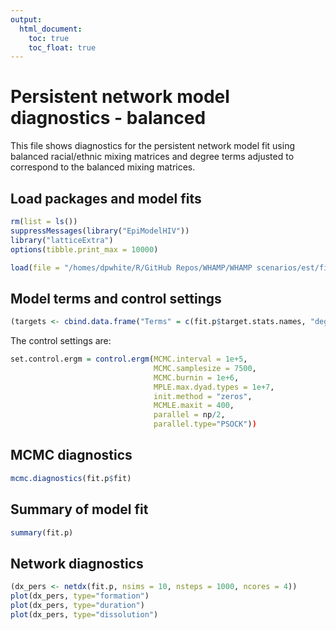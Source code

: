 ```yaml
---
output:
  html_document:
    toc: true
    toc_float: true
---
```

# Persistent network model diagnostics - balanced
This file shows diagnostics for the persistent network model fit using balanced racial/ethnic mixing matrices and degree terms adjusted to correspond to the balanced mixing matrices.

## Load packages and model fits
```r
rm(list = ls())
suppressMessages(library("EpiModelHIV"))
library("latticeExtra")
options(tibble.print_max = 10000)

load(file = "/homes/dpwhite/R/GitHub Repos/WHAMP/WHAMP scenarios/est/fit.p.balanced.whamp.rda")

```

## Model terms and control settings
```r
(targets <- cbind.data.frame("Terms" = c(fit.p$target.stats.names, "degrange", "nodematch.role.class.I", "nodematch.role.class.R"), "Stats" = c(fit.p$target.stats, -Inf, -Inf)))
```

The control settings are:
```r
set.control.ergm = control.ergm(MCMC.interval = 1e+5,
                                MCMC.samplesize = 7500,
                                MCMC.burnin = 1e+6,
                                MPLE.max.dyad.types = 1e+7,
                                init.method = "zeros",
                                MCMLE.maxit = 400,
                                parallel = np/2, 
                                parallel.type="PSOCK"))
```

## MCMC diagnostics

```r
mcmc.diagnostics(fit.p$fit)
```

## Summary of model fit

```r
summary(fit.p)
```

## Network diagnostics

```r
(dx_pers <- netdx(fit.p, nsims = 10, nsteps = 1000, ncores = 4))
plot(dx_pers, type="formation")
plot(dx_pers, type="duration")
plot(dx_pers, type="dissolution")
```

